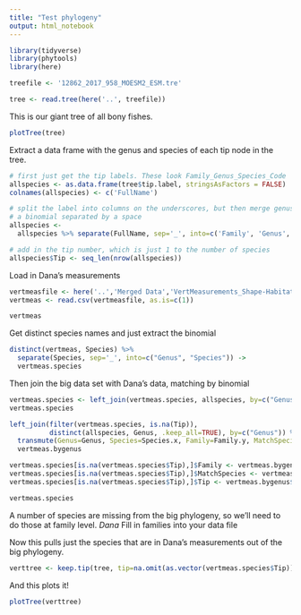 ```yaml
---
title: "Test phylogeny"
output: html_notebook
---
```


```r
library(tidyverse)
library(phytools)
library(here)
```

```r
treefile <- '12862_2017_958_MOESM2_ESM.tre'
```

```r
tree <- read.tree(here('..', treefile))
```

This is our giant tree of all bony fishes.
```r
plotTree(tree)
```

Extract a data frame with the genus and species of each tip node in the tree.
```r
# first just get the tip labels. These look Family_Genus_Species_Code
allspecies <- as.data.frame(tree$tip.label, stringsAsFactors = FALSE) 
colnames(allspecies) <- c('FullName')

# split the label into columns on the underscores, but then merge genus and species again into
# a binomial separated by a space
allspecies <- 
  allspecies %>% separate(FullName, sep='_', into=c('Family', 'Genus', 'Species'), extra='drop')

# add in the tip number, which is just 1 to the number of species
allspecies$Tip <- seq_len(nrow(allspecies))
```

Load in Dana's measurements
```r
vertmeasfile <- here('..','Merged Data','VertMeasurements_Shape-Habitat.csv')
vertmeas <- read.csv(vertmeasfile, as.is=c(1))
```

```r
vertmeas
```

Get distinct species names and just extract the binomial
```r
distinct(vertmeas, Species) %>%
  separate(Species, sep='_', into=c("Genus", "Species")) ->
  vertmeas.species
```

Then join the big data set with Dana's data, matching by binomial
```r
vertmeas.species <- left_join(vertmeas.species, allspecies, by=c("Genus", "Species"))
vertmeas.species
```

```r
left_join(filter(vertmeas.species, is.na(Tip)),
          distinct(allspecies, Genus, .keep_all=TRUE), by=c("Genus")) %>%
  transmute(Genus=Genus, Species=Species.x, Family=Family.y, MatchSpecies=Species.y, Tip=Tip.y) ->
  vertmeas.bygenus
```

```r
vertmeas.species[is.na(vertmeas.species$Tip),]$Family <- vertmeas.bygenus$Family
vertmeas.species[is.na(vertmeas.species$Tip),]$MatchSpecies <- vertmeas.bygenus$MatchSpecies
vertmeas.species[is.na(vertmeas.species$Tip),]$Tip <- vertmeas.bygenus$Tip

vertmeas.species
```

A number of species are missing from the big phylogeny, so we'll need to do those at family level.
*Dana* Fill in families into your data file

Now this pulls just the species that are in Dana's measurements out of the big phylogeny.
```r
verttree <- keep.tip(tree, tip=na.omit(as.vector(vertmeas.species$Tip)))
```

And this plots it!
```r
plotTree(verttree)
```

